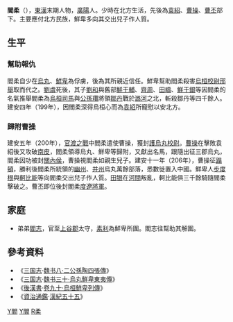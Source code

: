 {{noteTA
|1=鮮于
}}
'''閻柔'''（{{bd|？||？||catIdx=Y}}），[[東漢|東漢]]末期人物，[[廣陽|廣陽]]人。少時在北方生活，先後為[[袁紹|袁紹]]、[[曹操|曹操]]、[[曹丕|曹丕]]部下。主要應付北方民族，鮮卑多向其交出兒子作人質。

==生平==
===幫助報仇===
閻柔自少在[[烏丸|烏丸]]、[[鮮卑|鮮卑]]為俘虜，後為其所親近信任。鮮卑幫助閻柔殺害[[烏桓校尉|烏桓校尉]][[邢舉|邢舉]]取而代之。[[劉虞|劉虞]]死後，其子[[劉和_(東漢)|劉和]]與舊部[[鮮于輔|鮮于輔]]、[[齊周|齊周]]、[[田疇|田疇]]、[[鮮于銀|鮮于銀]]等因閻柔的名氣推舉閻柔為[[烏桓司馬|烏桓司馬]]與[[公孫瓚|公孫瓚]]將領[[鄒丹|鄒丹]]戰於[[潞河|潞河]]之北，斬殺鄒丹等四千餘人。建安四年（199年），因閻柔深得烏桓心而為[[袁紹|袁紹]]所寵慰以安北方。

===歸附曹操===
建安五年（200年），[[官渡之戰|官渡之戰]]中閻柔遣使曹操，獲封[[護烏丸校尉|護烏丸校尉]]。[[曹操|曹操]]在擊敗袁紹後又攻破[[南皮|南皮]]，閻柔領導烏丸、鮮卑等歸附，又獻出名馬，跟隨出征三郡烏丸，閻柔因功被封[[關內侯|關內侯]]，曹操視閻柔如親生兒子。建安十一年（206年），曹操征[[蹋頓|蹋頓]]，勝利後閻柔所統領的[[幽州|幽州]]、[[并州|并州]]烏丸萬餘部落，悉數徙置入中國。鮮卑人[[步度根|步度根]]與[[軻比能|軻比能]]等向閻柔交出兒子作人質。[[田银|田银]]在[[河間|河間]]叛亂，軻比能俱三千餘騎隨閻柔擊破之。曹丕即位後封閻柔[[度遼將軍|度遼將軍]]。

==家庭==
*弟弟[[閻志|閻志]]，官至[[上谷郡|上谷郡]]太守，[[素利|素利]]為鮮卑所圍。閻志往幫助其解圍。

==參考資料==
* 《[[三国志|三国志]]·[[s:三國志/卷08|魏书八·二公孫陶四張傳]]》
* 《[[三国志|三国志]]·[[s:三國志/卷30|魏书三十·烏丸鮮卑東夷傳]]》
* 《[[後漢書|後漢書]]·[[s:後漢書/卷90|卷九十·烏桓鮮卑列傳]]》
* 《[[資治通鑑|資治通鑑]]·[[s:資治通鑑/卷063|漢紀五十五]]》

[[Category:東漢軍事人物|Y閻]]
[[Category:曹魏軍事人物|Y閻]]
[[Category:閻姓|R柔]]